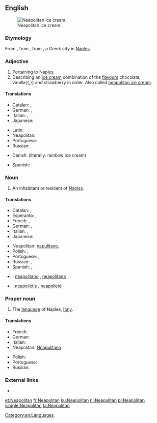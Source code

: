 ==English==
[[Image:Neapolitan ice cream UK.JPG|thumb|right|Neapolitan ice cream.]]
===Etymology===
From {{etyl|la|en}} {{term|neapolitanus|neāpolītānus|lang=la}}, from {{term|Neapolis|Neāpolis|lang=la}}, from {{etyl|grc|en}} {{term|Νεάπολις||new city|tr=Neapolis|sc=Grek|lang=grc}}, a Greek city in [[Naples]].

===Adjective===
{{en-adj|-}}

# Pertaining to [[Naples]].
# Describing an [[ice cream]] combination of the [[flavours]] chocolate, vanilla{{,}} and strawberry in order. Also called [[neapolitan ice cream]].

====Translations====
{{trans-top|pertaining to Naples}}
* Catalan: {{t-|ca|napolità}}, {{t-|ca|napolitana}}
* German: {{t|de|Neapolitaner}}, {{t|de|neapolitanisch}}
* Italian: {{t+|it|napoletano}}, {{t+|it|partenopeo}}
* Japanese: {{t-|ja|ナポリの|tr=napori no}}
{{trans-mid}}
* Latin: {{t-|la|neapolitanus|alt=neāpolītānus}}
* Neapolitan: {{tø|nap|napulitano}}
* Portuguese: {{t+|pt|napolitano}}
* Russian: {{t+|ru|неаполитанский|sc=Cyrl|tr=neapolitánskij}}
{{trans-bottom}}

{{trans-top|ice cream}}
* Danish: {{t-|da|regnbueis}} (literally: rainbow ice cream)
{{trans-mid}}
* Spanish: {{t-|es|helado napolitano}}
{{trans-bottom}}

===Noun===
{{en-noun}}

# An inhabitant or resident of [[Naples]].

====Translations====
{{trans-top|inhabitant or resident of Naples}}
* Catalan: {{t-|ca|napolità|m}}, {{t-|ca|napolitana|f}}
* Esperanto: {{t|eo|napolano}} {{qualifier|man or woman}}, {{t|eo|napolanino}} {{qualifier|woman}}
* French: {{t+|fr|Napolitain|m}}, {{t+|fr|Napolitaine|f}}
* German: {{t-|de|Neapolitaner|m}}, {{t|de|Neapolitanerin|f}}
* Italian: {{t+|it|napoletano|m}}, {{t+|it|napoletana|f}}
* Japanese: {{t-|ja|ナポリ人|tr=napori jin}}
{{trans-mid}}
* Neapolitan: [[napulitano]], {{tø|nap|napulitana|f}}
* Polish: {{t+|pl|neapolitańczyk|m}}, {{t+|pl|neapolitanka|f}}
* Portuguese: {{t+|pt|napolitano|m}}, {{t-|pt|napolitana|f}}
* Russian: {{t+|ru|неаполитанец|m|sc=Cyrl|tr=neapolitánec}}, {{t+|ru|неаполитанка|f|sc=Cyrl|tr=neapolitánka}}
* Spanish: {{t+|es|napolitano}}, {{t|es|napolitana|f}}
{{trans-bottom}}

{{checktrans-top}}
* {{ttbc|ia}}: [[neapolitano]] {{m}}, [[neapolitana]] {{f}}
* {{ttbc|lt}}: [[neapolietis]] {{m}}, [[neapolietė]] {{f}}
{{trans-bottom}}

===Proper noun===
{{en-proper noun}}

# The [[language]] of Naples, [[Italy]].

====Translations====
{{trans-top|language of Naples, Italy}}
* French: {{t+|fr|napolitain|m}}
* German: {{t+|de|Neapolitanisch|n}}
* Italian: {{t+|it|napoletano|m}}
* Neapolitan: [[Nnapulitano]]
{{trans-mid}}
* Polish: {{t+|pl|neapolitański|m}}
* Portuguese: {{t+|pt|napolitano|m}}
* Russian: {{t+|ru|неаполитанский|sc=Cyrl}}
{{trans-bottom}}

===External links===
* {{ethnologue|code=nap}}

[[Category:en:Languages]]

[[et:Neapolitan]]
[[fr:Neapolitan]]
[[ku:Neapolitan]]
[[nl:Neapolitan]]
[[pl:Neapolitan]]
[[simple:Neapolitan]]
[[ta:Neapolitan]]